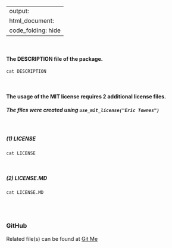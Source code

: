 
---
output:
    html_document:
        code_folding: hide 
---
<br>

#### The DESCRIPTION file of the package.

```r
cat DESCRIPTION
```
<br>


#### The usage of the MIT license requires 2 additional license files.
##### The files were created using `use_mit_license("Eric Townes")`  
<br>

##### (1) LICENSE

```r
cat LICENSE
```
<br>

##### (2) LICENSE.MD

```r
cat LICENSE.MD
```

<br><br>

### GitHub
Related file(s) can be found at <a href="https://github.com/eltownes/USF-LIS4370/tree/master/Module%2010">Git Me</a>
<br><br>

